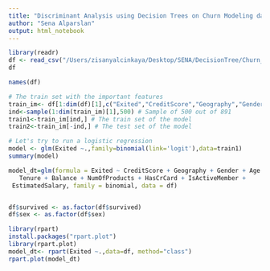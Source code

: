 ```yaml
---
title: "Discriminant Analysis using Decision Trees on Churn Modeling dataset"
author: "Sena Alparslan"
output: html_notebook
---
```




```r
library(readr)
df <- read_csv("/Users/zisanyalcinkaya/Desktop/SENA/DecisionTree/Churn_Modelling.csv")
df

names(df)

# The train set with the important features 
train_im<- df[1:dim(df)[1],c("Exited","CreditScore","Geography","Gender","Age","Tenure","Balance","NumOfProducts","IsActiveMember","HasCrCard","EstimatedSalary")]
ind<-sample(1:dim(train_im)[1],500) # Sample of 500 out of 891
train1<-train_im[ind,] # The train set of the model
train2<-train_im[-ind,] # The test set of the model

# Let's try to run a logistic regression
model <- glm(Exited ~.,family=binomial(link='logit'),data=train1)
summary(model)

model_dt=glm(formula = Exited ~ CreditScore + Geography + Gender + Age + 
   Tenure + Balance + NumOfProducts + HasCrCard + IsActiveMember + 
 EstimatedSalary, family = binomial, data = df)


df$survived <- as.factor(df$survived)
df$sex <- as.factor(df$sex)

library(rpart)
install.packages("rpart.plot")
library(rpart.plot)
model_dt<- rpart(Exited ~.,data=df, method="class")
rpart.plot(model_dt)


```




